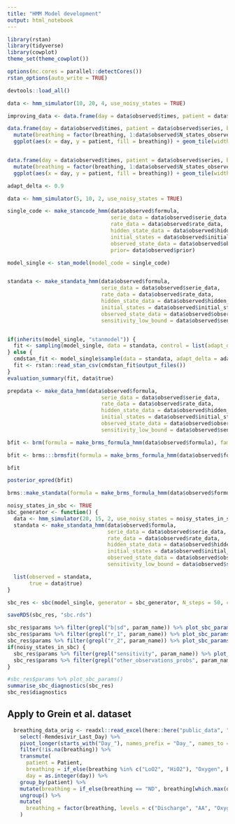 ---
title: "HMM Model development"
output: html_notebook
---


```{r setup}
library(rstan)
library(tidyverse)
library(cowplot)
theme_set(theme_cowplot())

options(mc.cores = parallel::detectCores())
rstan_options(auto_write = TRUE)

devtools::load_all()
```


```{r}
data <- hmm_simulator(10, 20, 4, use_noisy_states = TRUE)

improving_data <- data.frame(day = data$observed$times, patient = data$observed$series, improving = data$true$true_improving) %>% filter(improving)

data.frame(day = data$observed$times, patient = data$observed$series, breathing = data$true$true_base_states) %>%
  mutate(breathing = factor(breathing, 1:data$observed$N_states_observed, ordered = TRUE)) %>%
  ggplot(aes(x = day, y = patient, fill = breathing)) + geom_tile(width = 1, height = 0.5) + geom_tile(data = improving_data, width = 1, height = 0.1, fill = "gray") + ggtitle("True - gray lines for improving")


data.frame(day = data$observed$times, patient = data$observed$series, breathing = data$observed$obs_states) %>%
  mutate(breathing = factor(breathing, 1:data$observed$N_states_observed, ordered = TRUE)) %>%
  ggplot(aes(x = day, y = patient, fill = breathing)) + geom_tile(width = 1, height = 0.5) + ggtitle("Observed")
```


```{r}
adapt_delta <- 0.9

data <- hmm_simulator(5, 10, 2, use_noisy_states = TRUE)

single_code <- make_stancode_hmm(data$observed$formula, 
                                 serie_data = data$observed$serie_data, 
                                 rate_data = data$observed$rate_data, 
                                 hidden_state_data = data$observed$hidden_state_data, 
                                 initial_states = data$observed$initial_states,
                                 observed_state_data = data$observed$observed_state_data,
                                 prior= data$observed$prior)

model_single <- stan_model(model_code = single_code)


standata <- make_standata_hmm(data$observed$formula, 
                              serie_data = data$observed$serie_data, 
                              rate_data = data$observed$rate_data, 
                              hidden_state_data = data$observed$hidden_state_data, 
                              initial_states = data$observed$initial_states,
                              observed_state_data = data$observed$observed_state_data,
                              sensitivity_low_bound = data$observed$sensitivity_low_bound)


if(inherits(model_single, "stanmodel")) {
  fit <- sampling(model_single, data = standata, control = list(adapt_delta = adapt_delta))
} else {
  cmdstan_fit <- model_single$sample(data = standata, adapt_delta = adapt_delta)
  fit <- rstan::read_stan_csv(cmdstan_fit$output_files())
}
evaluation_summary(fit, data$true)

```

```{r}

prepdata <- make_data_hmm(data$observed$formula, 
                              serie_data = data$observed$serie_data, 
                              rate_data = data$observed$rate_data, 
                              hidden_state_data = data$observed$hidden_state_data, 
                              initial_states = data$observed$initial_states,
                              observed_state_data = data$observed$observed_state_data,
                              sensitivity_low_bound = data$observed$sensitivity_low_bound)

bfit <- brm(formula = make_brms_formula_hmm(data$observed$formula), family = rate_hmm_family, data = prepdata$brmsdata, prior = data$observed$prior, stanvars = rate_hmm_stanvars(prepdata$standata))

bfit <- brms:::brmsfit(formula = make_brms_formula_hmm(data$observed$formula), data = prepdata$brmsdata, prior = data$observed$prior, stanvars = rate_hmm_stanvars(prepdata$standata), fit = fit)

bfit

posterior_epred(bfit)

brms::make_standata(formula = make_brms_formula_hmm(data$observed$formula), family = rate_hmm_family, data = prepdata$brmsdata, prior = data$observed$prior, stanvars = rate_hmm_stanvars(prepdata$standata))

```


```{r}
noisy_states_in_sbc <- TRUE
sbc_generator <- function() {
  data <- hmm_simulator(20, 15, 2, use_noisy_states = noisy_states_in_sbc)
  standata <- make_standata_hmm(data$observed$formula, 
                                serie_data = data$observed$serie_data, 
                                rate_data = data$observed$rate_data, 
                                hidden_state_data = data$observed$hidden_state_data, 
                                initial_states = data$observed$initial_states,
                                observed_state_data = data$observed$observed_state_data,
                                sensitivity_low_bound = data$observed$sensitivity_low_bound)

  list(observed = standata,
       true = data$true)
}

sbc_res <- sbc(model_single, generator = sbc_generator, N_steps = 50, control = list(adapt_delta = adapt_delta))

saveRDS(sbc_res, "sbc.rds")

sbc_res$params %>% filter(grepl("b|sd", param_name)) %>% plot_sbc_params()
sbc_res$params %>% filter(grepl("r_1", param_name)) %>% plot_sbc_params()
sbc_res$params %>% filter(grepl("r_2", param_name)) %>% plot_sbc_params()
if(noisy_states_in_sbc) {
  sbc_res$params %>% filter(grepl("sensitivity", param_name)) %>% plot_sbc_params()
  sbc_res$params %>% filter(grepl("other_observations_probs", param_name)) %>% plot_sbc_params()
}

#sbc_res$params %>% plot_sbc_params()
summarise_sbc_diagnostics(sbc_res)
sbc_res$diagnostics

```



## Apply to Grein et al. dataset

```{r}

  breathing_data_orig <- readxl::read_excel(here::here("public_data", "Grein_et_al.xlsx"), na = c("")) %>%
    select(-Remdesivir_Last_Day) %>%
    pivot_longer(starts_with("Day_"), names_prefix = "Day_", names_to = "day", values_to = "breathing") %>%
    filter(!is.na(breathing)) %>%
    transmute(
      patient = Patient,
      breathing = if_else(breathing %in% c("LoO2", "HiO2"), "Oxygen", breathing),
      day = as.integer(day)) %>%
    group_by(patient) %>%
    mutate(breathing = if_else(breathing == "ND", breathing[which.max(day[breathing %in% c("AA", "Oxygen", "NIPPV", "MV", "ECMO")])], breathing)) %>%
    ungroup() %>%
    mutate(
      breathing = factor(breathing, levels = c("Discharge", "AA", "Oxygen", "NIPPV", "MV", "ECMO", "Death"), ordered = TRUE)
    )

```

